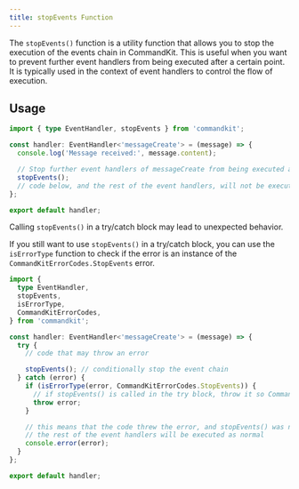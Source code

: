 ```yaml
---
title: stopEvents Function
---
```


The `stopEvents()` function is a utility function that allows you to
stop the execution of the events chain in CommandKit. This is useful
when you want to prevent further event handlers from being executed
after a certain point. It is typically used in the context of event
handlers to control the flow of execution.

## Usage

```ts title="src/app/events/messageCreate/event.ts"
import { type EventHandler, stopEvents } from 'commandkit';

const handler: EventHandler<'messageCreate'> = (message) => {
  console.log('Message received:', message.content);

  // Stop further event handlers of messageCreate from being executed after this point
  stopEvents();
  // code below, and the rest of the event handlers, will not be executed
};

export default handler;
```

<Callout type="warning">

Calling `stopEvents()` in a try/catch block may lead to unexpected
behavior.

If you still want to use `stopEvents()` in a try/catch block, you can
use the `isErrorType` function to check if the error is an instance of
the `CommandKitErrorCodes.StopEvents` error.

```ts title="src/app/events/messageCreate/event.ts"
import {
  type EventHandler,
  stopEvents,
  isErrorType,
  CommandKitErrorCodes,
} from 'commandkit';

const handler: EventHandler<'messageCreate'> = (message) => {
  try {
    // code that may throw an error

    stopEvents(); // conditionally stop the event chain
  } catch (error) {
    if (isErrorType(error, CommandKitErrorCodes.StopEvents)) {
      // if stopEvents() is called in the try block, throw it so CommandKit can stop the event chain
      throw error;
    }

    // this means that the code threw the error, and stopEvents() was not called
    // the rest of the event handlers will be executed as normal
    console.error(error);
  }
};

export default handler;
```

</Callout>
